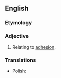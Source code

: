 ==English==

===Etymology===
{{suffix|en|adhesion|al}}

===Adjective===
{{en-adj|-}}

# Relating to [[adhesion]].

===Translations===
{{trans-top}}
{{trans-mid}}
* Polish: {{t+|pl|adhezyjny}}
{{trans-bottom}}